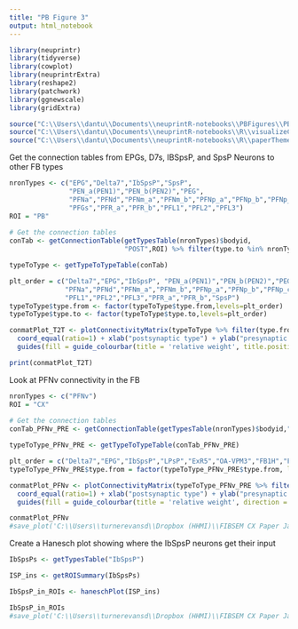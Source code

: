 ```yaml
---
title: "PB Figure 3"
output: html_notebook
---
```



```r
library(neuprintr)
library(tidyverse)
library(cowplot)
library(neuprintrExtra)
library(reshape2)
library(patchwork)
library(ggnewscale)
library(gridExtra)

source("C:\\Users\\dantu\\Documents\\neuprintR-notebooks\\PBFigures\\PBAnalysisUtils.R")
source("C:\\Users\\dantu\\Documents\\neuprintR-notebooks\\R\\visualizeConnectivityTables.R")
source("C:\\Users\\dantu\\Documents\\neuprintR-notebooks\\R\\paperTheme.R")
```


Get the connection tables from EPGs, D7s, IBSpsP, and SpsP Neurons to other FB types
```r
nronTypes <- c("EPG","Delta7","IbSpsP","SpsP",
               "PEN_a(PEN1)","PEN_b(PEN2)","PEG",
               "PFNa","PFNd","PFNm_a","PFNm_b","PFNp_a","PFNp_b","PFNp_c","PFNp_d","PFNp_e","PFNv",
               "PFGs","PFR_a","PFR_b","PFL1","PFL2","PFL3")
ROI = "PB"
  
# Get the connection tables
conTab <- getConnectionTable(getTypesTable(nronTypes)$bodyid,
                             "POST",ROI) %>% filter(type.to %in% nronTypes)
```

```r
typeToType <- getTypeToTypeTable(conTab)

plt_order = c("Delta7","EPG","IbSpsP", "PEN_a(PEN1)","PEN_b(PEN2)","PEG","PFGs",
              "PFNa","PFNd","PFNm_a","PFNm_b","PFNp_a","PFNp_b","PFNp_c","PFNp_d","PFNp_e","PFNv",
              "PFL1","PFL2","PFL3","PFR_a","PFR_b","SpsP")
typeToType$type.from <- factor(typeToType$type.from,levels=plt_order)
typeToType$type.to <- factor(typeToType$type.to,levels=plt_order)

conmatPlot_T2T <- plotConnectivityMatrix(typeToType %>% filter(type.from %in% c("SpsP","PFNv","IbSpsP")), byGroup = "type") + 
  coord_equal(ratio=1) + xlab("postsynaptic type") + ylab("presynaptic type") + theme_paper() + theme(axis.text.x = element_text(angle=90)) +
  guides(fill = guide_colourbar(title = 'relative weight', title.position = 'left', barwidth = 0.5, title.theme = element_text(angle = 90)))

print(conmatPlot_T2T)
```

Look at PFNv connectivity in the FB
```r
nronTypes <- c("PFNv")
ROI = "CX"
  
# Get the connection tables
conTab_PFNv_PRE <- getConnectionTable(getTypesTable(nronTypes)$bodyid,"PRE",ROI)

typeToType_PFNv_PRE <- getTypeToTypeTable(conTab_PFNv_PRE)

plt_order = c("Delta7","EPG","IbSpsP","LPsP","ExR5","OA-VPM3","FB1H","FB4B","FB4M","PFR_b","LNO2","LNO3","PFNv")
typeToType_PFNv_PRE$type.from = factor(typeToType_PFNv_PRE$type.from, levels = plt_order)

conmatPlot_PFNv <- plotConnectivityMatrix(typeToType_PFNv_PRE %>% filter(type.from != "PFR_b"), byGroup = "type") + 
  coord_equal(ratio=1) + xlab("postsynaptic type") + ylab("presynaptic type") + theme_paper() + theme(axis.text.x = element_text(angle=90)) +
  guides(fill = guide_colourbar(title = 'relative weight', direction = 'horizontal', title.position = 'top', barheight = 0.5))

conmatPlot_PFNv
#save_plot('C:\\Users\\turnerevansd\\Dropbox (HHMI)\\FIBSEM CX Paper Jan 2020\\Figures\\PB\\ForPaper\\PFNvInputs.pdf',conmatPlot_PFNv)
```

Create a Hanesch plot showing where the IbSpsP neurons get their input
```r

IbSpsPs <- getTypesTable("IbSpsP")

ISP_ins <- getROISummary(IbSpsPs)

IbSpsP_in_ROIs <- haneschPlot(ISP_ins)

IbSpsP_in_ROIs
#save_plot('C:\\Users\\turnerevansd\\Dropbox (HHMI)\\FIBSEM CX Paper Jan 2020\\Figures\\PB\\ForPaper\\IbSpsPIns.pdf',IbSpsP_in_ROIs)
```